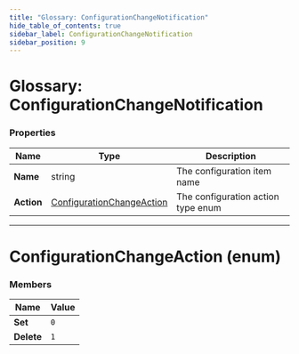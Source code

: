 ```yaml
---
title: "Glossary: ConfigurationChangeNotification"
hide_table_of_contents: true
sidebar_label: ConfigurationChangeNotification
sidebar_position: 9
---
```



# Glossary: ConfigurationChangeNotification

### Properties

| Name | Type | Description |
| ------------- | ------------- | ----- |
| **Name** | string | The configuration item name |
| **Action** | [ConfigurationChangeAction](../glossary/configuration-change-notification.mdx#configurationchangeaction-enum) | The configuration action type enum |
---

# ConfigurationChangeAction (enum)

### Members

| Name | Value |
| ---- | ----- |
| **Set** | `0` |
| **Delete** | `1` |
